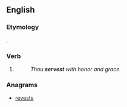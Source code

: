 ==English==

===Etymology===
{{suffix|serve|est|lang=en}}.

===Verb===
{{head|en|verb form}}

# {{en-archaic second-person singular of|serve|lang=en}}
#: ''Thou '''servest''' with honor and grace.''

===Anagrams===
* [[revests#English|revests]]